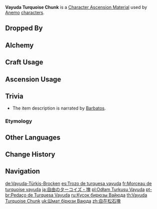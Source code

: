 {{Item Infobox
|id           = 104153
|image        = Item Vayuda Turquoise Chunk.png
|type         = Character Ascension Materials
|invCategory  = Character Development Items
|group        = Vayuda Turquoise
|group2       = Ascension Gems
|quality      = 4
|description  = Character Ascension material.<br />"Still, the winds change direction.<br />Someday, they will blow towards a brighter future..."
|source1      = Dropped by [[Normal Bosses]] and [[Weekly Bosses]] (Lv. 60+)
|source2      = [[Alchemy]] (AR 35+)
}}
'''Vayuda Turquoise Chunk''' is a [[Character Ascension Material]] used by [[Anemo]] [[characters]].

==Dropped By==
{{Dropped By|level=60}}

==Alchemy==
{{Recipe
|type = Crafting
|Vayuda Turquoise Fragment = 3
|Mora = 900
|sort = Vayuda Turquoise Fragment;Mora
}}
{{Recipe
|type = Converting
|Agnidus Agate Chunk = 1
|Dust of Azoth = 9
|sort = Agnidus Agate Chunk;Dust of Azoth
}}
{{Recipe
|type = Converting
|Varunada Lazurite Chunk = 1
|Dust of Azoth = 9
|sort = Varunada Lazurite Chunk;Dust of Azoth
}}
{{Recipe
|type = Converting
|Nagadus Emerald Chunk = 1
|Dust of Azoth = 9
|sort = Nagadus Emerald Chunk;Dust of Azoth
}}
{{Recipe
|type = Converting
|Vajrada Amethyst Chunk = 1
|Dust of Azoth = 9
|sort = Vajrada Amethyst Chunk;Dust of Azoth
}}
{{Recipe
|type = Converting
|Shivada Jade Chunk = 1
|Dust of Azoth = 9
|sort = Shivada Jade Chunk;Dust of Azoth
}}
{{Recipe
|type = Converting
|Prithiva Topaz Chunk = 1
|Dust of Azoth = 9
|sort = Prithiva Topaz Chunk;Dust of Azoth
}}

==Craft Usage==
{{Craft Usage}}

==Ascension Usage==
{{Ascension Usage}}

==Trivia==
*The item description is narrated by [[Barbatos]].
===Etymology===
{{Transclude|Vayuda Turquoise|Etymology}}

==Other Languages==
{{Other Languages
|en      = Vayuda Turquoise Chunk
|zhs     = 自在松石块
|zhs_rm  = Zìzài Sōngshí Kuài
|zht     = 自在松石塊
|zht_rm  = Zìzài Sōngshí Kuài
|zh_tl   = Chunk of Turquoise of Freedom
|ja      = 自由のターコイズ・塊
|ja_rm   = Jiyuu no Taakoizu - Katamari
|ja_tl   = Turquoise of Freedom - Chunk
|ko      = 자유로운 터키석 덩이
|ko_rm   = Jayuroun Teokiseok Deong'i
|ko_tl   = Free Turquoise Chunk
|es      = Trozo de turquesa vayuda
|es_tl   = 
|fr      = Morceau de turquoise vayuda
|fr_tl   = Vayuda Turquoise Chunk
|ru      = Кусок бирюзы Вайюда
|ru_tl   = Piece of Vayuda Turquoise
|th      = Vayuda Turquoise Chunk
|vi      = Miếng {{tt|Tùng Thạch|松石}} {{tt|Tự Tại|自在}}
|vi_tl   = Piece of Turquoise of Freedom{{Sino|vi|zh|part=1}}
|de      = Vayuda-Türkis-Brocken
|de_tl   = Vayuda Turquoise Chunk
|id      = Vayuda Turquoise Chunk
|pt      = Pedaço de Turquesa Vayuda
|pt_tl   = 
|tr      = Vayuda Turkuazı Parçası
|tr_tl   = 
|it      = Pezzo di turchese Vayuda
|it_tl   = 
}}

==Change History==
{{Change History|1.0}}

==Navigation==
{{Development Item Navbox|Character Ascension Materials}}

[[de:Vayuda-Türkis-Brocken]]
[[es:Trozo de turquesa vayuda]]
[[fr:Morceau de turquoise vayuda]]
[[ja:自由のターコイズ・塊]]
[[pl:Odłam Turkusu Vayuda]]
[[pt-br:Pedaço de Turquesa Vayuda]]
[[ru:Кусок бирюзы Вайюда]]
[[th:Vayuda Turquoise Chunk]]
[[uk:Шмат бірюзи Ваюда]]
[[zh:自在松石塊]]